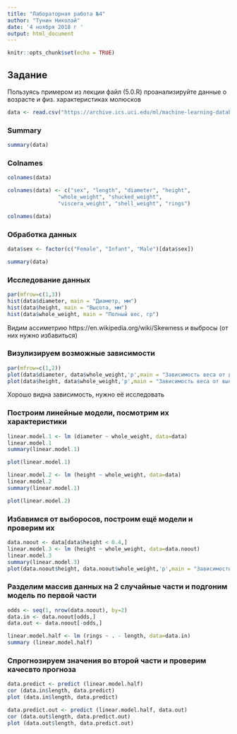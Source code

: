 ---
title: "Лабораторная работа №4"
author: "Тунин Николай"
date: '4 ноября 2018 г '
output: html_document
---

```{r setup, include=FALSE}
knitr::opts_chunk$set(echo = TRUE)
```

## Задание

Пользуясь примером из лекции файл (5.0.R) проанализируйте данные о возрасте и физ. характеристиках молюсков

```{r}
data <- read.csv("https://archive.ics.uci.edu/ml/machine-learning-databases/abalone/abalone.data", header=TRUE, sep=",")
```

### Summary

```{r}
summary(data)
```

### Colnames

```{r}
colnames(data)

colnames(data) <- c("sex", "length", "diameter", "height", 
                "whole_weight", "shucked_weight",
                "viscera_weight", "shell_weight", "rings")

colnames(data)
```

### Обработка данных

```{r}
data$sex <- factor(c("Female", "Infant", "Male")[data$sex])

summary(data)
```

### Исследование данных

```{r}
par(mfrow=c(1,3))
hist(data$diameter, main = "Диаметр, мм")
hist(data$height, main = "Высота, мм")
hist(data$whole_weight, main = "Полный вес, гр")
```

Видим ассиметрию https://en.wikipedia.org/wiki/Skewness и выбросы (от них нужно избавиться)

### Визулизируем возможные зависимости

```{r}
par(mfrow=c(1,2)) 
plot(data$diameter, data$whole_weight,'p',main = "Зависимость веса от диаметра")
plot(data$height, data$whole_weight,'p',main = "Зависимость веса от высоты")
```

Хорошо видна зависимость, нужно её исследовать

### Построим линейные модели, посмотрим их характеристики

```{r}
linear.model.1 <- lm (diameter ~ whole_weight, data=data)
linear.model.1
summary(linear.model.1)

plot(linear.model.1)

linear.model.2 <- lm (height ~ whole_weight, data=data)
linear.model.2
summary(linear.model.1)

plot(linear.model.2)
```

### Избавимся от выборосов, построим ещё модели и проверим их

```{r}
data.noout <- data[data$height < 0.4,]
linear.model.3 <- lm (height ~ whole_weight, data=data.noout)
linear.model.3
summary(linear.model.3)
plot(data.noout$height, data.noout$whole_weight,'p',main = "Зависимость веса от высоты")
```

### Разделим массив данных на 2 случайные части и подгоним модель по первой части

```{r}
odds <- seq(1, nrow(data.noout), by=2)
data.in <- data.noout[odds,]
data.out <- data.noout[-odds,]

linear.model.half <- lm (rings ~ . - length, data=data.in)
summary (linear.model.half)
```

### Cпрогнозируем значения во второй части и проверим качесвто прогноза

```{r}
data.predict <- predict (linear.model.half)
cor (data.in$length, data.predict)
plot (data.in$length, data.predict)

data.predict.out <- predict (linear.model.half, data.out)
cor (data.out$length, data.predict.out)
plot (data.out$length, data.predict.out)
```